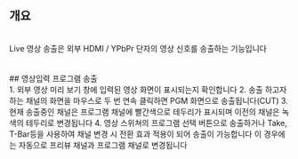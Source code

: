 ## 개요
<br/>
Live 영상 송출은 외부 HDMI / YPbPr 단자의 영상 신호를 송출하는 기능입니다
<br/>
<br/>
<br/>
## 영상입력 프로그램 송출
<br/>
1. 외부 영상 미리 보기 창에 입력된 영상 화면이 표시되는지 확인합니다
2. 송출 하고자 하는 채널의 화면을 마우스로 두 번 연속 클릭하면 PGM 화면으로 송출됩니다(CUT)
3. 현재 송출중인 채널은 프로그램 채널에 빨간색으로 테두리가 표시되며 이전의 채널은 녹색의 테두리로 변경됩니다
4. 영상 스위쳐의 프로그램 선택 버튼으로 송출하거나 Take, T-Bar등을 사용하여 채널 변경 시 전환 효과 적용이 되어 송출이 가능합니다
이 경우에는 자동으로 프리뷰 채널과 프로그램 채널로 변경됩니다